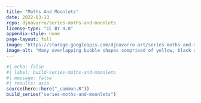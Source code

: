 ```yaml
---
title: "Moths And Moonlets"
date: 2022-03-13
repo: djnavarro/series-moths-and-moonlets
license-type: "CC BY 4.0"
appendix-style: none
page-layout: full
image: "https://storage.googleapis.com/djnavarro-art/series-moths-and-moonlets/800/pollen_55_5536.jpg"
image-alt: "Many overlapping bubble shapes comprised of yellow, black and purple grainy lines and arcs"
---
```

   
::: {.grid}
  
```r
#| echo: false
#| label: build-series-moths-and-moonlets
#| message: false
#| results: asis
source(here::here("_common.R"))
build_series("series-moths-and-moonlets")
```
   
:::
   
